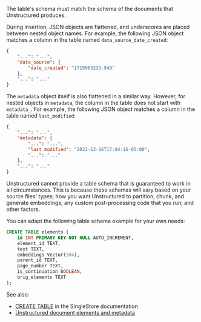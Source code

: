 The table's schema must match the schema of the documents that Unstructured produces. 

During insertion, JSON objects are flattened, and underscores are placed between nested object names. 
For example, the following JSON object matches a column in the table named `data_source_date_created`:

```json
{
    "...": "...",
    "data_source": {
        "date_created": "1719963233.949"
    },
    "...": "..."
}
```

The `metadata` object itself is also flattened in a similar way. However, for nested objects in `metadata`, 
the column in the table does not start with `metadata_`. For example, the following JSON object matches a 
column in the table named `last_modified`:

```json
{
    "...": "...",
    "metadata": {
        "...": "...",
        "last_modified": "2022-12-16T17:04:16-05:00",
        "...": "..."
    },
    "...": "..."
}
```

Unstructured cannot provide a table schema that is guaranteed to work in all 
circumstances. This is because these schemas will vary based on your source files' types; how you 
want Unstructured to partition, chunk, and generate embeddings; any custom post-processing code that you run; and other factors.

You can adapt the following table schema example for your own needs:

```sql
CREATE TABLE elements (
    id INT PRIMARY KEY NOT NULL AUTO_INCREMENT,
    element_id TEXT,
    text TEXT,
    embeddings Vector(384),
    parent_id TEXT,
    page_number TEXT,
    is_continuation BOOLEAN,
    orig_elements TEXT
);
```

See also:

- [CREATE TABLE](https://docs.singlestore.com/cloud/reference/sql-reference/data-definition-language-ddl/create-table/) 
  in the SingleStore documentation
- [Unstructured document elements and metadata](/api-reference/api-services/document-elements)